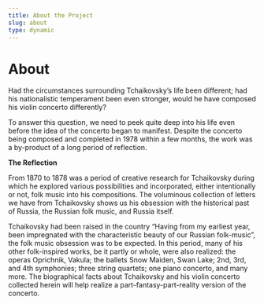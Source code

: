 ```yaml
---
title: About the Project
slug: about
type: dynamic
---
```


# About

<div id="Aboutparagraph">

Had the circumstances surrounding Tchaikovsky’s life been different; had his nationalistic temperament been even stronger,
would he have composed his violin concerto differently?

To answer this question, we need to peek quite deep into his life even before the idea of the concerto began to manifest.
Despite the concerto being composed and completed in 1978 within a few months, the work was a by-product of a long period of reflection.

<div id="The Reflectionparagraph">

**The Reflection**

From 1870 to 1878 was a period of creative research for Tchaikovsky during which he explored various possibilities and incorporated, either
intentionally or not, folk music into his compositions. The voluminous collection of letters we have from Tchaikovsky shows us his obsession
with the historical past of Russia, the Russian folk music, and Russia itself.

Tchaikovsky had been raised in the country “Having from my earliest year, been impregnated with the characteristic beauty of our
Russian folk-music”, the folk music obsession was to be expected. In this period, many of his other folk-inspired works,
be it partly or whole, were also realized: the operas Oprichnik,
Vakula; the ballets Snow Maiden, Swan Lake; 2nd, 3rd, and 4th symphonies; three string quartets;
one piano concerto, and many more.
The biographical facts about Tchaikovsky and his violin concerto collected herein will help realize a
part-fantasy-part-reality version of the concerto.

</div>

</div>
